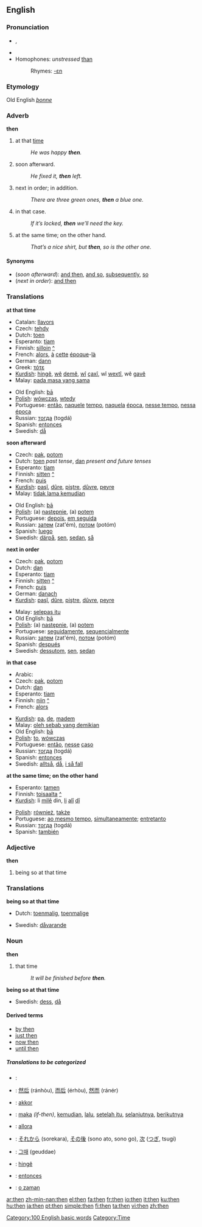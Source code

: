==English==

{{rank|like|little|now|78|then|A|should|can}}

===Pronunciation===
*{{IPA|/ðɛn/}}, {{SAMPA|/DEn/}}
*{{audio|en-us-then.ogg|Audio (US)}}
* Homophones: ''unstressed'' [[than]]<!-- (distinguished in WEAE: /ðæn/) -->
*:Rhymes: [[Rhymes:English:-ɛn|-ɛn]]

===Etymology===
Old English ''[[þonne]]''
===Adverb===
'''then'''

#at that [[time]]
#:''He was happy '''then'''.''
#soon afterward.
#:''He fixed it, '''then''' left.''
#next in order; in addition.
#:''There are three green ones, '''then''' a blue one.''
#in that case.
#:''If it’s locked, '''then''' we’ll need the key.''
#at the same time; on the other hand.
#:''That’s a nice shirt, but '''then''', so is the other one.''

====Synonyms====
*(''soon afterward''): [[and then]], [[and so]], [[subsequently]], [[so]]
*(''next in order''): [[and then]]

===Translations===

'''at that time'''
{{top}}
*Catalan: [[llavors]]
*Czech: [[tehdy]]
*Dutch: [[toen]]
*Esperanto: [[tiam]]
*Finnish: [[silloin]] [[:fi:silloin|^]]
*French: [[alors]], [[à]] [[cette]] [[époque]]-[[là]]
*German: [[dann]]
*Greek: [[τότε]]
*[[Kurdish]]: [[hingê]], [[wê]] [[dem]]ê, [[wî]] [[çax]]î, wî [[wext]]î, wê [[gav]]ê
*Malay: [[pada masa yang sama]]
{{mid}}
*Old English: [[þa|þā]]
*[[Polish]]: [[wówczas]], [[wtedy]]
*Portuguese: [[então]], [[naquele]] [[tempo]], [[naquela]] [[época]], [[nesse tempo]], [[nessa]] [[época]]
*Russian: [[тогда]] (togdá)
*Spanish: [[entonces]]
*Swedish: [[då]]
{{bottom}}

'''soon afterward'''
{{top}}
*Czech: [[pak]], [[potom]]
*Dutch: [[toen]] ''past tense'', [[dan]] ''present and future tenses''
*Esperanto: [[tiam]]
*Finnish: [[sitten]] [[:fi:sitten|^]]
*French: [[puis]]
*[[Kurdish]]: [[paşî]], [[dûre]], [[piştre]], [[dûvre]], [[peyre]]
*Malay: [[tidak lama kemudian]]
{{mid}}
*Old English: [[þa|þā]]
*[[Polish]]: (a) [[następnie]], (a) [[potem]]
*Portuguese: [[depois]], [[em seguida]]
*Russian: [[затем]] (zat'ém), [[потом]] (potóm)
*Spanish: [[luego]]
*Swedish: [[därpå]], [[sen]], [[sedan]], [[så]]
{{bottom}}

'''next in order'''
{{top}}
*Czech: [[pak]], [[potom]]
*Dutch: [[dan]]
*Esperanto: [[tiam]]
*Finnish: [[sitten]] [[:fi:sitten|^]]
*French: [[puis]]
*German: [[danach]]
*[[Kurdish]]: [[paşî]], [[dûre]], [[piştre]], [[dûvre]], [[peyre]]
{{mid}}
*Malay: [[selepas itu]]
*Old English: [[þa|þā]]
*[[Polish]]: (a) [[następnie]], (a) [[potem]]
*Portuguese: [[seguidamente]], [[sequencialmente]]
*Russian: [[затем]] (zat'ém), [[потом]] (potóm)
*Spanish: [[después]]
*Swedish: [[dessutom]], [[sen]], [[sedan]]
{{bottom}}

'''in that case'''
{{top}}
*Arabic: {{ARchar|[[ثم]]}} {{Unicode|(θúmma)}}
*Czech: [[pak]], [[potom]]
*Dutch: [[dan]]
*Esperanto: [[tiam]]
*Finnish: [[niin]] [[:fi:niin|^]]
*French: [[alors]]
{{mid}}
*[[Kurdish]]: [[pa]], [[de]], [[madem]]
*Malay: [[oleh sebab yang demikian]]
*Old English: [[þa|þā]]
*[[Polish]]: [[to]], [[wówczas]]
*Portuguese: [[então]], [[nesse]] [[caso]]
*Russian: [[тогда]] (togdá)
*Spanish: [[entonces]]
*Swedish: [[alltså]], [[då]], [[i så fall]]
{{bottom}}

'''at the same time; on the other hand'''
{{top}}
*Esperanto: [[tamen]]
*Finnish: [[toisaalta]] [[:fi:toisaalta|^]]
*[[Kurdish]]: li [[mil]]ê din, [[li]] [[alî]] [[dî]]
{{mid}}
*[[Polish]]: [[również]], [[także]]
*Portuguese: [[ao mesmo tempo]], [[simultaneamente]]; [[entretanto]]
*Russian: [[тогда]] (togdá)
*Spanish: [[también]]
{{bottom}}

===Adjective===
'''then'''

# being so at that time

===Translations===
'''being so at that time'''
{{top}}
*Dutch: [[toenmalig]], [[toenmalige]]
{{mid}}
*Swedish: [[dåvarande]]
{{bottom}}

===Noun===
'''then'''

#that time
#:''It will be finished before '''then'''.''

'''being so at that time'''
{{top}}
{{mid}}
*Swedish: [[dess]], [[då]]
{{bottom}}

====Derived terms====
*[[by then]]
*[[just then]]
*[[now then]]
*[[until then]]

=====Translations to be categorized=====
{{checktrans}}

*{{ttbc|Arabic}}: {{ARchar|[[ثم]]}} {{Unicode|(θúmma)}}
*{{ttbc|Chinese}}: [[然后]] (ránhòu), [[而后]] (érhòu), [[然而]] (ránér)
*{{ttbc|Hungarian}}: [[akkor]]
*{{ttbc|Indonesian}}: [[maka]] ''(if-then)'', [[kemudian]], [[lalu]], [[setelah itu]], [[selanjutnya]], [[berikutnya]]
*{{ttbc|Italian}}: [[allora]]
*{{ttbc|Japanese}}: [[それから]] (sorekara), [[その後]] (sono ato, sono go), [[次]] ([[つぎ]], tsugi)
*{{ttbc|Korean}}: [[그때]] (geuddae)
*{{ttbc|Kurdish}}: [[hingê]]
*{{ttbc|Spanish}}: [[entonces]]
*{{ttbc|Turkish}}: [[o zaman]]

[[Category:100 English basic words]]
[[Category:Time]]

[[ar:then]]
[[zh-min-nan:then]]
[[el:then]]
[[fa:then]]
[[fr:then]]
[[io:then]]
[[it:then]]
[[ku:then]]
[[hu:then]]
[[ja:then]]
[[pt:then]]
[[simple:then]]
[[fi:then]]
[[ta:then]]
[[vi:then]]
[[zh:then]]